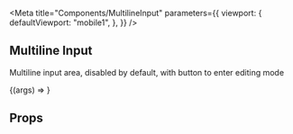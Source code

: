 

<Meta
  title="Components/MultilineInput"
  parameters={{
    viewport: {
      defaultViewport: "mobile1",
    },
  }}
/>

## Multiline Input

Multiline input area, disabled by default, with button to enter editing mode

<Canvas>
  <Story
    name="Default"
    args={{
      label: "Address",
      text: "Norra Larsmovägen 70, KUOPIO\n70260\nFinland",
    }}
  >
    {(args) => <MultilineInput {...args} />}
  </Story>
</Canvas>


## Props

<ArgsTable of={MultilineInput} />